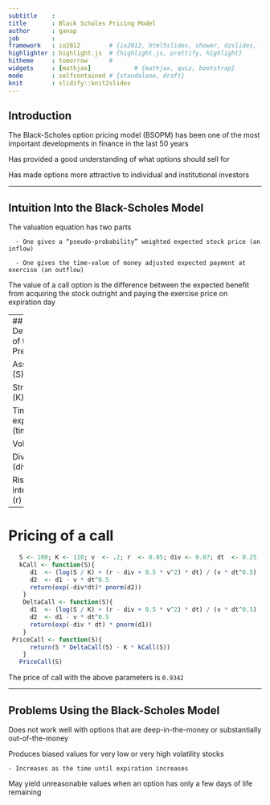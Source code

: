 ```yaml
---
subtitle    : 
title       : Black Scholes Pricing Model
author      : ganap
job         : 
framework   : io2012        # {io2012, html5slides, shower, dzslides, ...}
highlighter : highlight.js  # {highlight.js, prettify, highlight}
hitheme     : tomorrow      # 
widgets     : [mathjax]            # {mathjax, quiz, bootstrap}
mode        : selfcontained # {standalone, draft}
knit        : slidify::knit2slides
---
```


## Introduction

The Black-Scholes option pricing model (BSOPM) has been one of the most important developments in finance in the last 50 years

Has provided a good understanding of what options should sell for

Has made options more attractive to individual and institutional investors

---

## Intuition Into the Black-Scholes Model

The valuation equation has two parts

      - One gives a “pseudo-probability” weighted expected stock price (an inflow)
      
      - One gives the time-value of money adjusted expected payment at exercise (an outflow)

The value of a call option is the difference between the expected benefit from 
acquiring the stock outright and paying the exercise price on expiration day

---
## Determinants of the Option Premium

Asset Price (S)

Strike price (K)

Time until expiration (time)

Volatility (v)

Dividends (div)

Risk-free interest rate (r)

---

# Pricing of a call 
```r
   S <- 100; K <- 110; v  <- .2; r  <- 0.05; div <- 0.07; dt  <- 0.25
   kCall <- function(S){  
      d1  <- (log(S / K) + (r - div + 0.5 * v^2) * dt) / (v * dt^0.5)
      d2  <- d1 - v * dt^0.5
      return(exp(-div*dt)* pnorm(d2))
    }    
    DeltaCall <- function(S){      
      d1  <- (log(S / K) + (r - div + 0.5 * v^2) * dt) / (v * dt^0.5)
      d2  <- d1 - v * dt^0.5    
      return(exp(-div * dt) * pnorm(d1))
    }
 PriceCall <- function(S){
      return(S * DeltaCall(S) - K * kCall(S))
    }
   PriceCall(S)
```
The price of call with the above parameters is ` 0.9342`

---

## Problems Using the Black-Scholes Model

Does not work well with options that are deep-in-the-money or substantially out-of-the-money

Produces biased values for very low or  very high volatility stocks

    - Increases as the time until expiration increases
  
May yield unreasonable values when an option has only a few days of life remaining


